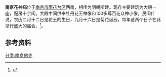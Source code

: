 '''南京花神庙'''位于[[南京市|南京市]][[雨花台区|雨花台区]]西南，相传为明朝所建。现存主要建筑为大殿一座，配房十余间。大殿中间供奉牡丹花王神像和100多尊百花众神小像。民间传说，农历二月十二日是花王的生日，九月十六日是菊花诞辰。每年这两个日子在此举行盛大的庙会。<ref>{{cite book|title=中华文物古迹旅游-古代仙山道观|year=1996|publisher=辽宁师范大学出版社|location=[[北京|北京]]}}</ref>{{fact|一说此庙建于清乾隆年间，占地约5亩，主供三头六臂的善事菩萨}}。

==参考资料==
{{reflist}}

[[分类:南京佛寺|分类:南京佛寺]]